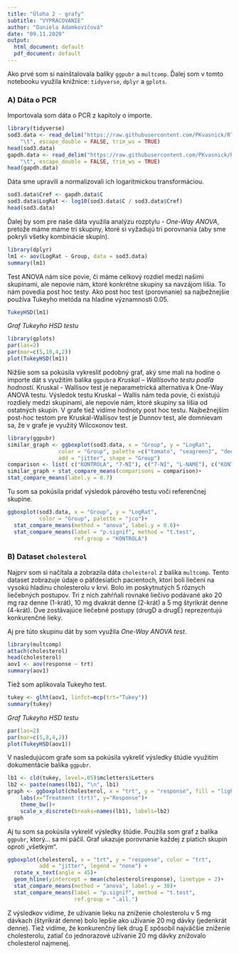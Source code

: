 ---
title: "Úloha 2 - grafy"
subtitle: "VYPRACOVANIE"
author: "Daniela Adamkovičová"
date: "09.11.2020"
output:
  html_document: default
  pdf_document: default
---

Ako prvé som si nainštalovala balíky `ggpubr` a `multcomp`. Ďalej som v tomto notebooku využila knižnice: `tidyverse`, `dplyr` a `gplots`.

### A) Dáta o PCR

Importovala som dáta o PCR z kapitoly o importe.

```{r message=FALSE, warning = FALSE}
library(tidyverse)
sod3.data <- read_delim("https://raw.githubusercontent.com/PKvasnick/RTutorial/master/data/sod3_full.dat",
    "\t", escape_double = FALSE, trim_ws = TRUE)
head(sod3.data)
gapdh.data <- read_delim("https://raw.githubusercontent.com/PKvasnick/RTutorial/master/data/gapdh_full.dat",
    "\t", escape_double = FALSE, trim_ws = TRUE)
head(gapdh.data)
```


Dáta sme upravili a  normalizovali ich logaritmickou transformáciou.

```{r message=FALSE, warning = FALSE}
sod3.data$Cref <- gapdh.data$C
sod3.data$LogRat <- log10(sod3.data$C / sod3.data$Cref)
head(sod3.data)
```


Ďalej by som pre naše dáta využila analýzu rozptylu - *One-Way ANOVA*, pretože máme máme tri skupiny, ktoré si vyžadujú tri porovnania (aby sme pokryli všetky kombinácie skupín). 

```{r message=FALSE, warning = FALSE}
library(dplyr)
lm1 <- aov(LogRat ~ Group, data = sod3.data)
summary(lm1)
```


Test ANOVA nám síce povie, či máme celkový rozdiel medzi našimi skupinami, ale nepovie nám, ktoré konkrétne skupiny sa navzájom líšia. To nám povedia post hoc testy. Ako post hoc test (porovnanie) sa najbežnejšie používa Tukeyho metóda na hladine významnosti 0.05.

``` {r message=FALSE, warning = FALSE}
TukeyHSD(lm1)
```


*Graf Tukeyho HSD testu*

```{r message=FALSE, warning = FALSE}
library(gplots)
par(las=2)
par(mar=c(5,10,4,2))
plot(TukeyHSD(lm1))
```


Nižšie som sa pokúsila vykresliť podobný graf, aký sme mali na hodine o importe dát s využitím balíka `ggpubr`a *Kruskal – Wallisovho testu podľa hodností*. 
Kruskal - Wallisov test je neparametrická alternatíva k One-Way ANOVA testu. Výsledok testu Kruskal – Wallis nám teda povie, či existujú rozdiely medzi skupinami, ale nepovie nám, ktoré skupiny sa líšia od ostatných skupín. V grafe tiež vidíme hodnoty post hoc testu. Najbežnejším post-hoc testom pre Kruskal-Wallisov test je Dunnov test, ale domnievam sa, že v grafe je využitý Wilcoxonov test.

```{r message=FALSE, warning = FALSE}
library(ggpubr)
similar_graph <- ggboxplot(sod3.data, x = "Group", y = "LogRat",
                color = "Group", palette =c("tomato", "seagreen3", "deepskyblue3"),
                add = "jitter", shape = "Group")
comparison <- list( c("KONTROLA", "7-NI"), c("7-NI", "L-NAME"), c("KONTROLA", "L-NAME") )
similar_graph + stat_compare_means(comparisons = comparison)+
stat_compare_means(label.y = 0.7)
```


Tu som sa pokúsila pridať výsledok párového testu voči referenčnej skupine.

```{r message=FALSE, warning = FALSE}
ggboxplot(sod3.data, x = "Group", y = "LogRat",
          color = "Group", palette = "jco")+
  stat_compare_means(method = "anova", label.y = 0.6)+  
  stat_compare_means(label = "p.signif", method = "t.test",
                     ref.group = "KONTROLA")                   
```



### B) Dataset `cholesterol`


Najprv som si načítala a zobrazila dáta `cholesterol` z balíka `multcomp`. Tento dataset zobrazuje údaje o päťdesiatich pacientoch, ktorí boli liečení na vysokú hladinu cholesterolu v krvi. Bolo im poskytnutých 5 rôznych liečebných postupov. Tri z nich zahŕňali rovnaké liečivo podávané ako 20 mg raz denne (1-krát), 10 mg dvakrát denne (2-krát) a 5 mg štyrikrát denne (4-krát). Dve zostávajúce liečebné postupy (drugD a drugE) reprezentujú konkurenčné lieky.


Aj pre túto skupinu dát by som využila *One-Way ANOVA test*.

```{r message=FALSE, warning = FALSE}
library(multcomp)
attach(cholesterol)
head(cholesterol)
aov1 <- aov(response ~ trt)
summary(aov1)
```


Tiež som aplikovala Tukeyho test.

```{r  message=FALSE, warning = FALSE}
tukey <- glht(aov1, linfct=mcp(trt="Tukey"))
summary(tukey)
```


*Graf Tukeyho HSD testu*

```{r message=FALSE, warning = FALSE}
par(las=2)
par(mar=c(5,8,4,2))
plot(TukeyHSD(aov1))
```


V nasledujúcom grafe som sa pokúsila vykreliť výsledky štúdie využitím dokumentácie balíka `ggpubr`.

```{r message=FALSE, warning = FALSE}
lb1 <- cld(tukey, level=.05)$mcletters$Letters
lb2 <- paste(names(lb1), "\n", lb1)
graph <- ggboxplot(cholesterol, x = "trt", y = "response", fill = "lightblue")+
    labs(x="Treatment (trt)", y="Response")+
    theme_bw()+
    scale_x_discrete(breaks=names(lb1), labels=lb2)
graph
```


Aj tu som sa pokúsila vykreliť výsledky štúdie. Použila som graf z balíka `ggpubr`, ktorý... sa mi páčil. Graf ukazuje porovnanie každej z piatich skupín oproti „všetkým“. 

```{r message=FALSE, warning = FALSE}
ggboxplot(cholesterol, x = "trt", y = "response", color = "trt", 
          add = "jitter", legend = "none") +
  rotate_x_text(angle = 45)+
  geom_hline(yintercept = mean(cholesterol$response), linetype = 2)+ 
  stat_compare_means(method = "anova", label.y = 30)+        
  stat_compare_means(label = "p.signif", method = "t.test",
                     ref.group = ".all.")      
```

Z výsledkov vidíme, že užívanie lieku na zníženie cholesterolu v 5 mg dávkach (štyrikrát denne) bolo lepšie ako užívanie 20 mg dávky (jedenkrát denne). Tiež vidíme, že konkurenčný liek drug E spôsobil najväčšie zníženie cholesterolu, zatiaľ čo jednorazové užívanie 20 mg dávky znižovalo cholesterol najmenej.

